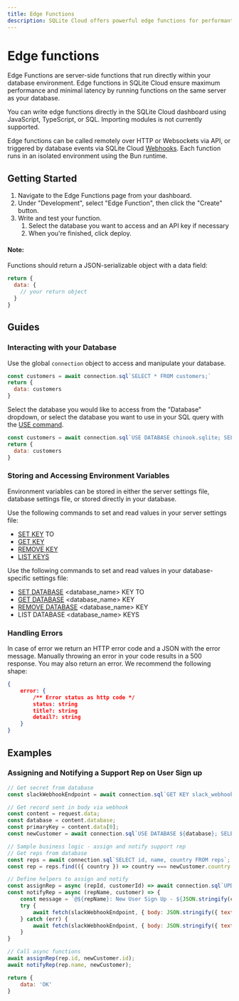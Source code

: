 ```yaml
---
title: Edge Functions
description: SQLite Cloud offers powerful edge functions for performant data processing and third-party integrations.
---
```


# Edge functions
Edge Functions are server-side functions that run directly within your database environment. Edge functions in SQLite Cloud ensure maximum performance and minimal latency by running functions on the same server as your database.

You can write edge functions directly in the SQLite Cloud dashboard using JavaScript, TypeScript, or SQL. Importing modules is not currently supported.

Edge functions can be called remotely over HTTP or Websockets via API, or triggered by database events via SQLite Cloud [Webhooks](https://docs.sqlitecloud.io/docs/introduction/webhooks). Each function runs in an isolated environment using the Bun runtime. 

## Getting Started
1. Navigate to the Edge Functions page from your dashboard.
1. Under "Development", select "Edge Function", then click the "Create" button.
1. Write and test your function.
    1. Select the database you want to access and an API key if necessary
    2. When you're finished, click deploy.

#### Note:
Functions should return a JSON-serializable object with a data field:
```JavaScript
return {
  data: {
    // your return object
  }
}
```

## Guides
### Interacting with your Database
Use the global `connection` object to access and manipulate your database.
```JavaScript
const customers = await connection.sql`SELECT * FROM customers;`
return {
  data: customers
}
```

Select the database you would like to access from the "Database" dropdown, or select the database you want to use in your SQL query with the [USE command](https://docs.sqlitecloud.io/docs/commands/use-database).

```JavaScript
const customers = await connection.sql`USE DATABASE chinook.sqlite; SELECT * FROM customers;`;
return {
  data: customers
}
```

### Storing and Accessing Environment Variables
Environment variables can be stored in either the server settings file, database settings file, or stored directly in your database. 

Use the following commands to set and read values in your server settings file:
* [SET KEY](https://docs.sqlitecloud.io/docs/commands/set-key) <keyname> TO <keyvalue>
* [GET KEY](https://docs.sqlitecloud.io/docs/commands/get-key) <keyname>
* [REMOVE KEY](https://docs.sqlitecloud.io/docs/commands/remove-key) <keyname>
* [LIST KEYS](https://docs.sqlitecloud.io/docs/commands/list-keys)

Use the following commands to set and read values in your database-specific settings file:
* [SET DATABASE](https://docs.sqlitecloud.io/docs/commands/set-database) <database_name> KEY <keyname> TO <keyvalue> 
* [GET DATABASE](https://docs.sqlitecloud.io/docs/commands/get-database-key) <database_name> KEY <keyname> 
* [REMOVE DATABASE](https://docs.sqlitecloud.io/docs/commands/remove-database-key) <database_name> KEY <keyname>
* LIST DATABASE <database_name> KEYS

### Handling Errors
In case of error we return an HTTP error code and a JSON with the error message. Manually throwing an error in your code results in a 500 response. You may also return an error. 
We recommend the following shape:

```JSON
{
	error: {
		/** Error status as http code */
		status: string
		title?: string
		detail?: string
	}
}
```


## Examples

### Assigning and Notifying a Support Rep on User Sign up

```JavaScript
// Get secret from database
const slackWebhookEndpoint = await connection.sql`GET KEY slack_webhook_endpoint`;

// Get record sent in body via webhook
const content = request.data;
const database = content.database;
const primaryKey = content.data[0];
const newCustomer = await connection.sql`USE DATABASE ${database}; SELECT * FROM customers WHERE CustomerId = ${primaryKey};`;

// Sample business logic - assign and notify support rep
// Get reps from database
const reps = await connection.sql`SELECT id, name, country FROM reps`;
const rep = reps.find(({ country }) => country === newCustomer.country.toLowerCase());

// Define helpers to assign and notify
const assignRep = async (repId, customerId) => await connection.sql`UPDATE customers SET SupportRepId = ${repId} WHERE CustomerId = ${customerId}`;
const notifyRep = async (repName, customer) => {
    const message = `@${repName}: New User Sign Up - ${JSON.stringify(customer)}`
    try {
        await fetch(slackWebhookEndpoint, { body: JSON.stringify({ text: message }), method: 'POST', 'Content-type': 'application/json'  });
    } catch (err) {
        await fetch(slackWebhookEndpoint, { body: JSON.stringify({ text: err }), method: 'POST', 'Content-type': 'application/json'  });
    }
} 

// Call async functions
await assignRep(rep.id, newCustomer.id);
await notifyRep(rep.name, newCustomer);

return {
    data: 'OK'
}
```


